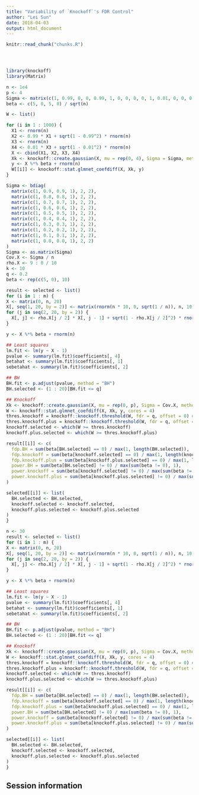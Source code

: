 ```yaml
---
title: "Variability of `Knockoff`'s FDR Control"
author: "Lei Sun"
date: 2018-04-03
output: html_document
---
```


<!-- The file analysis/chunks.R contains chunks that define default settings
shared across the workflowr files. -->
```r
knitr::read_chunk("chunks.R")
```

<!-- Update knitr chunk options -->
```r
```

<!-- Insert the date the file was last updated -->
```r
```

<!-- Insert the code version (Git commit SHA1) if Git repository exists and R
 package git2r is installed -->
```r
```

<!-- Add your analysis here -->

```r
library(knockoff)
library(Matrix)
```

```r
n <- 1e4
p <- 4
Sigma <- matrix(c(1, 0.99, 0, 0, 0.99, 1, 0, 0, 0, 0, 1, 0.01, 0, 0, 0.01, 1), byrow = TRUE, 4, 4)
beta <- c(5, 0, 5, 0) / sqrt(n)

W <- list()

for (i in 1 : 1000) {
  X1 <- rnorm(n)
  X2 <- 0.99 * X1 + sqrt(1 - 0.99^2) * rnorm(n)
  X3 <- rnorm(n)
  X4 <- 0.01 * X3 + sqrt(1 - 0.01^2) * rnorm(n)
  X <- cbind(X1, X2, X3, X4)
  Xk <- knockoff::create.gaussian(X, mu = rep(0, 4), Sigma = Sigma, method = "sdp")
  y <- X %*% beta + rnorm(n)
  W[[i]] <- knockoff::stat.glmnet_coefdiff(X, Xk, y)
}
```

```r
Sigma <- bdiag(
  matrix(c(1, 0.9, 0.9, 1), 2, 2),
  matrix(c(1, 0.8, 0.8, 1), 2, 2),
  matrix(c(1, 0.7, 0.7, 1), 2, 2),
  matrix(c(1, 0.6, 0.6, 1), 2, 2),
  matrix(c(1, 0.5, 0.5, 1), 2, 2),
  matrix(c(1, 0.4, 0.4, 1), 2, 2),
  matrix(c(1, 0.3, 0.3, 1), 2, 2),
  matrix(c(1, 0.2, 0.2, 1), 2, 2),
  matrix(c(1, 0.1, 0.1, 1), 2, 2),
  matrix(c(1, 0.0, 0.0, 1), 2, 2)
)
Sigma <- as.matrix(Sigma)
Cov.X <- Sigma / n
rho.X <- 9 : 0 / 10
k <- 10
q <- 0.2
beta <- rep(c(5, 0), 10)
```

```r
result <- selected <- list()
for (i in 1 : m) {
X <- matrix(0, n, 20)
X[, seq(1, 20, by = 2)] <- matrix(rnorm(n * 10, 0, sqrt(1 / n)), n, 10)
for (j in seq(2, 20, by = 2)) {
  X[, j] <- rho.X[j / 2] * X[, j - 1] + sqrt(1 - rho.X[j / 2]^2) * rnorm(n, 0, sqrt(1 / n))
}

y <- X %*% beta + rnorm(n)

## Least squares
lm.fit <- lm(y ~ X - 1)
pvalue <- summary(lm.fit)$coefficients[, 4]
betahat <- summary(lm.fit)$coefficients[, 1]
sebetahat <- summary(lm.fit)$coefficients[, 2]

## BH
BH.fit <- p.adjust(pvalue, method = "BH")
BH.selected <- (1 : 20)[BH.fit <= q]

## Knockoff
Xk <- knockoff::create.gaussian(X, mu = rep(0, p), Sigma = Cov.X, method = "sdp")
W <- knockoff::stat.glmnet_coefdiff(X, Xk, y, cores = 4)
thres.knockoff = knockoff::knockoff.threshold(W, fdr = q, offset = 0) # less conservative
thres.knockoff.plus = knockoff::knockoff.threshold(W, fdr = q, offset = 1) # more conservative
knockoff.selected <- which(W >= thres.knockoff)
knockoff.plus.selected <- which(W >= thres.knockoff.plus)

result[[i]] <- c(
  fdp.BH = sum(beta[BH.selected] == 0) / max(1, length(BH.selected)),
  fdp.knockoff = sum(beta[knockoff.selected] == 0) / max(1, length(knockoff.selected)),
  fdp.knockoff.plus = sum(beta[knockoff.plus.selected] == 0) / max(1, length(knockoff.plus.selected)),
  power.BH = sum(beta[BH.selected] != 0) / max(sum(beta != 0), 1),
  power.knockoff = sum(beta[knockoff.selected] != 0) / max(sum(beta != 0), 1),
  power.knockoff.plus = sum(beta[knockoff.plus.selected] != 0) / max(sum(beta != 0), 1)
)

selected[[i]] <- list(
  BH.selected <- BH.selected,
  knockoff.selected <- knockoff.selected,
  knockoff.plus.selected <- knockoff.plus.selected
)
}
```

```r
n <- 30
result <- selected <- list()
for (i in 1 : m) {
X <- matrix(0, n, 20)
X[, seq(1, 20, by = 2)] <- matrix(rnorm(n * 10, 0, sqrt(1 / n)), n, 10)
for (j in seq(2, 20, by = 2)) {
  X[, j] <- rho.X[j / 2] * X[, j - 1] + sqrt(1 - rho.X[j / 2]^2) * rnorm(n, 0, sqrt(1 / n))
}

y <- X %*% beta + rnorm(n)

## Least squares
lm.fit <- lm(y ~ X - 1)
pvalue <- summary(lm.fit)$coefficients[, 4]
betahat <- summary(lm.fit)$coefficients[, 1]
sebetahat <- summary(lm.fit)$coefficients[, 2]

## BH
BH.fit <- p.adjust(pvalue, method = "BH")
BH.selected <- (1 : 20)[BH.fit <= q]

## Knockoff
Xk <- knockoff::create.gaussian(X, mu = rep(0, p), Sigma = Cov.X, method = "sdp")
W <- knockoff::stat.glmnet_coefdiff(X, Xk, y, cores = 4)
thres.knockoff = knockoff::knockoff.threshold(W, fdr = q, offset = 0) # less conservative
thres.knockoff.plus = knockoff::knockoff.threshold(W, fdr = q, offset = 1) # more conservative
knockoff.selected <- which(W >= thres.knockoff)
knockoff.plus.selected <- which(W >= thres.knockoff.plus)

result[[i]] <- c(
  fdp.BH = sum(beta[BH.selected] == 0) / max(1, length(BH.selected)),
  fdp.knockoff = sum(beta[knockoff.selected] == 0) / max(1, length(knockoff.selected)),
  fdp.knockoff.plus = sum(beta[knockoff.plus.selected] == 0) / max(1, length(knockoff.plus.selected)),
  power.BH = sum(beta[BH.selected] != 0) / max(sum(beta != 0), 1),
  power.knockoff = sum(beta[knockoff.selected] != 0) / max(sum(beta != 0), 1),
  power.knockoff.plus = sum(beta[knockoff.plus.selected] != 0) / max(sum(beta != 0), 1)
)

selected[[i]] <- list(
  BH.selected <- BH.selected,
  knockoff.selected <- knockoff.selected,
  knockoff.plus.selected <- knockoff.plus.selected
)
}
```


## Session information

<!-- Insert the session information into the document -->
```r
```
